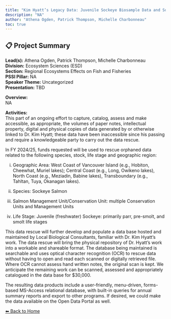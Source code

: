 ---
title: "Kim Hyatt’s Legacy Data: Juvenile Sockeye Biosample Data and Summary Metrics for B.C. Study Lakes, 1977-present"
description: "NA"
author: "Athena Ogden, Patrick Thompson, Michelle Charbonneau"
toc: true
---

## 📋 Project Summary

**Lead(s):** Athena Ogden, Patrick Thompson, Michelle Charbonneau  
**Division:** Ecosystem Sciences (ESD)  
**Section:** Regional Ecosystems Effects on Fish and Fisheries  
**PSSI Pillar:** NA  
**Speaker Theme:** Uncategorized  
**Presentation:** TBD  

**Overview:**  
NA   

**Activities:**  
This part of an ongoing effort to capture, catalog, assess and make accessible, as appropriate, the volumes of paper notes, intellectual property,  digital and  physical copies of data generated by or otherwise linked to Dr. Kim Hyatt; these data have been inaccessible since his passing and require a knowledgeable party to carry out the data rescue.

In FY 2024/25,  funds requested will be used to rescue orphaned data related to the following species, stock, life stage and geographic region: 

i)	Geographic Area: West Coast of Vancouver Island (e.g., Hobiton, Cheewhat, Muriel lakes); Central Coast (e.g., Long, Owikeno lakes), North Coast (e.g., Meziadin, Babine lakes), Transboundary (e.g., Tahltan, Tuya, Okanagan lakes).
ii)	Species: Sockeye Salmon
iii)	Salmon Management Unit/Conservation Unit: multiple Conservation Units and Management Units
iv)	Life Stage: Juvenile (freshwater) Sockeye: primarily parr, pre-smolt, and smolt life stages

This data rescue will further develop and populate a data base hosted and maintained by Local Biological Consultants, familiar with Dr. Kim Hyatt's work. The data rescue will bring the physical repository of Dr. Hyatt's work into a workable and shareable format. The database being maintained is searchable and uses optical character recognition (OCR) to rescue data without having to open and read each scanned or digitally retrieved file. Where OCR cannot assess hand written notes, the original scan is kept. We anticipate the remaining work can be scanned, assessed and appropriately catalogued in the data base for $30,000.

The resulting data products include a user-friendly, menu-driven, forms-based MS-Access relational database, with built-in queries for annual summary reports and export to other programs. If desired, we could make the data available on the Open Data Portal as well.

[⬅ Back to Home](../index.qmd)
